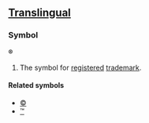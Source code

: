 ==[[Translingual]]==
===Symbol===
'''®'''

# The symbol for [[register]]ed [[trademark]].

====Related symbols====
*[[©]]<!-- since they are both enclosed in circles -->
*[[™]]<!-- since they both deal with trademarking -->